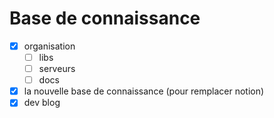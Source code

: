 # Base de connaissance

- [x]  organisation
    - [ ]  libs
    - [ ]  serveurs
    - [ ]  docs
- [x]  la nouvelle base de connaissance (pour remplacer notion)
- [x]  dev blog